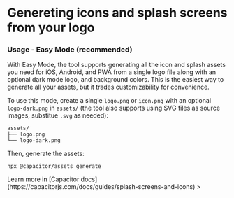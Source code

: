 # Genereting icons and splash screens from your logo

### Usage - Easy Mode (recommended)

With Easy Mode, the tool supports generating all the icon and splash assets you need for iOS, Android, and PWA from a single logo file along with an optional dark mode logo, and background colors. This is the easiest way to generate all your assets, but it trades customizability for convenience.

To use this mode, create a single `logo.png` or `icon.png` with an optional `logo-dark.png` in `assets/` (the tool also supports using SVG files as source images, substitue `.svg` as needed):

```
assets/
├── logo.png
└── logo-dark.png
```

Then, generate the assets:

```shell
npx @capacitor/assets generate
```


<Callout>
  Learn more in [Capacitor
  docs](https://capacitorjs.com/docs/guides/splash-screens-and-icons)
</Callout>
>

